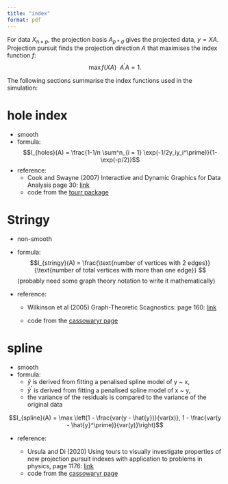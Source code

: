 ```yaml
---
title: "index"
format: pdf
---
```


For data $X_{n \times p}$, the projection basis $A_{p * d}$ gives the projected data, $y = XA$. Projection pursuit finds the projection direction $A$ that maximises the index function $f$: $$ \max f(XA) ~~ A^\prime A = 1.$$

The following sections summarise the index functions used in the simulation:

# hole index

-   smooth
-   formula: $$I_{holes}(A) = \frac{1-1/n \sum^n_{i = 1} \exp(-1/2y_iy_i^\prime)}{1-\exp(-p/2)}$$
-   reference:
    -   Cook and Swayne (2007) Interactive and Dynamic Graphics for Data Analysis page 30: [link](https://link.springer.com/chapter/10.1007/978-0-387-71762-3_2)
    -   code from the [tourr package](https://github.com/ggobi/tourr/blob/master/R/interesting-indices.r)

# Stringy

-   non-smooth

-   formula: $$I_{stringy}(A) = \frac{\text{number of vertices with 2 edges}}{\text{number of total vertices with more than one edge}} $$ (probably need some graph theory notation to write it mathematically)

-   reference:

    -   Wilkinson et al (2005) Graph-Theoretic Scagnostics: page 160: [link](https://ieeexplore.ieee.org/stamp/stamp.jsp?arnumber=1532142)

    -   code from the [cassowaryr page](https://github.com/numbats/cassowaryr/blob/HEAD/R/mst.R)

# spline

-   smooth
-   formula:
    -   $\hat{y}$ is derived from fitting a penalised spline model of y \~ x,
    -   $\hat{y}^\prime$ is derived from fitting a penalised spline model of x \~ y,
    -   the variance of the residuals is compared to the variance of the original data

$$I_{spline}(A) = \max \left(1 - \frac{var(y - \hat{y})}{var(x)}, 1 - \frac{var(y - \hat{y}^\prime)}{var(y)}\right)$$

-   reference:

    -   Ursula and Di (2020) Using tours to visually investigate properties of new projection pursuit indexes with application to problems in physics, page 1176: [link](https://arxiv.org/abs/1902.00181)
    -   code from the [cassowaryr page](https://github.com/numbats/cassowaryr/blob/HEAD/R/association.R)
